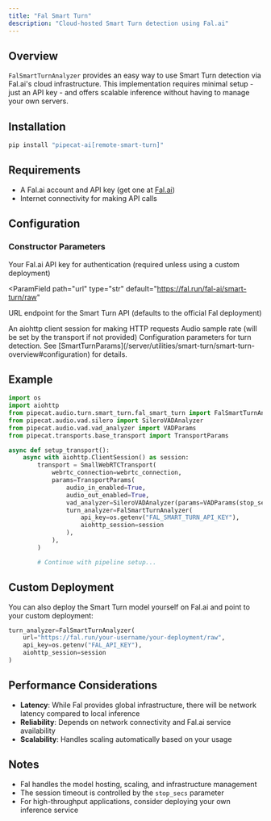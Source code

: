 ```yaml
---
title: "Fal Smart Turn"
description: "Cloud-hosted Smart Turn detection using Fal.ai"
---
```


## Overview

`FalSmartTurnAnalyzer` provides an easy way to use Smart Turn detection via Fal.ai's cloud infrastructure. This implementation requires minimal setup - just an API key - and offers scalable inference without having to manage your own servers.

## Installation

```bash
pip install "pipecat-ai[remote-smart-turn]"
```

## Requirements

- A Fal.ai account and API key (get one at [Fal.ai](https://fal.ai))
- Internet connectivity for making API calls

## Configuration

### Constructor Parameters

<ParamField path="api_key" type="Optional[str]" default="None">
  Your Fal.ai API key for authentication (required unless using a custom
  deployment)
</ParamField>

<ParamField
  path="url"
  type="str"
  default="https://fal.run/fal-ai/smart-turn/raw"
>
  URL endpoint for the Smart Turn API (defaults to the official Fal deployment)
</ParamField>

<ParamField path="aiohttp_session" type="aiohttp.ClientSession" required>
  An aiohttp client session for making HTTP requests
</ParamField>

<ParamField path="sample_rate" type="Optional[int]" default="None">
  Audio sample rate (will be set by the transport if not provided)
</ParamField>

<ParamField path="params" type="SmartTurnParams" default="SmartTurnParams()">
  Configuration parameters for turn detection. See
  [SmartTurnParams](/server/utilities/smart-turn/smart-turn-overview#configuration)
  for details.
</ParamField>

## Example

```python
import os
import aiohttp
from pipecat.audio.turn.smart_turn.fal_smart_turn import FalSmartTurnAnalyzer
from pipecat.audio.vad.silero import SileroVADAnalyzer
from pipecat.audio.vad.vad_analyzer import VADParams
from pipecat.transports.base_transport import TransportParams

async def setup_transport():
    async with aiohttp.ClientSession() as session:
        transport = SmallWebRTCTransport(
            webrtc_connection=webrtc_connection,
            params=TransportParams(
                audio_in_enabled=True,
                audio_out_enabled=True,
                vad_analyzer=SileroVADAnalyzer(params=VADParams(stop_secs=0.2)),
                turn_analyzer=FalSmartTurnAnalyzer(
                    api_key=os.getenv("FAL_SMART_TURN_API_KEY"),
                    aiohttp_session=session
                ),
            ),
        )

        # Continue with pipeline setup...
```

## Custom Deployment

You can also deploy the Smart Turn model yourself on Fal.ai and point to your custom deployment:

```python
turn_analyzer=FalSmartTurnAnalyzer(
    url="https://fal.run/your-username/your-deployment/raw",
    api_key=os.getenv("FAL_API_KEY"),
    aiohttp_session=session
)
```

## Performance Considerations

- **Latency**: While Fal provides global infrastructure, there will be network latency compared to local inference
- **Reliability**: Depends on network connectivity and Fal.ai service availability
- **Scalability**: Handles scaling automatically based on your usage

## Notes

- Fal handles the model hosting, scaling, and infrastructure management
- The session timeout is controlled by the `stop_secs` parameter
- For high-throughput applications, consider deploying your own inference service
